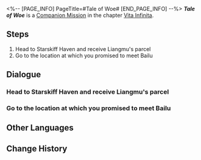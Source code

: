 <%-- [PAGE_INFO]
PageTitle=#Tale of Woe#
[END_PAGE_INFO] --%>
{{Stub|Dialogue, characters, and location(s)}}
{{Mission Infobox
|id            = 2020309
|title         = 
|image         = Mission Tale of Woe.png
|type          = Companion
|event_name    = 
|chapter       = Vita Infinita (Companion Mission Chapter)
|requirements  = [[Trailblaze Mission]] ''[[Humming Antlers, Entwined Horns]]'' completed
|summary       = <!--official mission summary from Fate's Atlas-->
|characters    = <!--characters that appear in this mission-->
|startLocation = <!--location as it intially appears on the mission screen-->
|world         = <!--i.e. Penacony-->
|area          = <!--i.e. A Child's Dream-->
|prev          = 
|next          = 
|exp           = 
|credits       = 5000
|stellarJade   = 
|other         = {{Card List||delim=;}}
}}
'''''Tale of Woe''''' is a [[Companion Mission]] in the chapter [[Vita Infinita (Companion Mission Chapter)|Vita Infinita]].

==Steps==
# Head to Starskiff Haven and receive Liangmu's parcel
# Go to the location at which you promised to meet Bailu

<!--
==Gameplay Notes==

--><!--
==Trial Character==

-->
==Dialogue==
{{Stub Dialogue}}
{{Dialogue Start}}
:{{tx}}
{{Dialogue End}}

===Head to Starskiff Haven and receive Liangmu's parcel===
{{Mission Description|type=companion|location=<!--to be added-->|update|Liangmu wishes you can hand the parcel he prepared for Banxia to her. Obviously, he didn't know about Banxia's passing. Keep the parcel and discuss it with the little healer about how to deal with it.<br />It can't be a love letter, can it? Better not read it in case of cringe.}}
{{Dialogue Start}}
:{{tx}}
{{Dialogue End}}

===Go to the location at which you promised to meet Bailu===
{{Mission Description|type=companion|location=<!--to be added-->|update|You receive the parcel and want to open it with Bailu.<br />This isn't a parcel sent to either of you, but since Banxia is no longer around, look at what he wrote.}}
{{Dialogue Start}}
:{{tx}}
{{Dialogue End}}

==Other Languages==
{{Other Languages
|en   = Tale of Woe
|zhs  = 忧思难忘
|zht  = 憂思難忘
|ja   = 忘れ難き憂思
|ko   = 떨치기 어려운 고민
|es   = Una historia trágica
|fr   = Chronique du malheur
|ru   = Заполнившая душу тоска
|th   = ความกังวลที่ยากจะลืมเลือน
|vi   = Lưu Luyến Khó Quên
|de   = Nagende Sorgen
|id   = Kekhawatiran yang Melekat
|pt   = Conto de Aflição
}}

==Change History==
{{Change History|1.1}}
